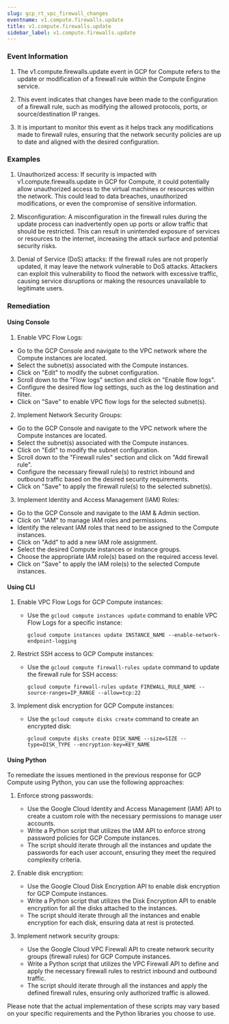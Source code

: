 ```yaml
--- 
slug: gcp_rt_vpc_firewall_changes
eventname: v1.compute.firewalls.update
title: v1.compute.firewalls.update
sidebar_label: v1.compute.firewalls.update
---
```

                       
### Event Information

1. The v1.compute.firewalls.update event in GCP for Compute refers to the update or modification of a firewall rule within the Compute Engine service.

2. This event indicates that changes have been made to the configuration of a firewall rule, such as modifying the allowed protocols, ports, or source/destination IP ranges.

3. It is important to monitor this event as it helps track any modifications made to firewall rules, ensuring that the network security policies are up to date and aligned with the desired configuration.


### Examples

1. Unauthorized access: If security is impacted with v1.compute.firewalls.update in GCP for Compute, it could potentially allow unauthorized access to the virtual machines or resources within the network. This could lead to data breaches, unauthorized modifications, or even the compromise of sensitive information.

2. Misconfiguration: A misconfiguration in the firewall rules during the update process can inadvertently open up ports or allow traffic that should be restricted. This can result in unintended exposure of services or resources to the internet, increasing the attack surface and potential security risks.

3. Denial of Service (DoS) attacks: If the firewall rules are not properly updated, it may leave the network vulnerable to DoS attacks. Attackers can exploit this vulnerability to flood the network with excessive traffic, causing service disruptions or making the resources unavailable to legitimate users.

### Remediation

#### Using Console

1. Enable VPC Flow Logs:
- Go to the GCP Console and navigate to the VPC network where the Compute instances are located.
- Select the subnet(s) associated with the Compute instances.
- Click on "Edit" to modify the subnet configuration.
- Scroll down to the "Flow logs" section and click on "Enable flow logs".
- Configure the desired flow log settings, such as the log destination and filter.
- Click on "Save" to enable VPC flow logs for the selected subnet(s).

2. Implement Network Security Groups:
- Go to the GCP Console and navigate to the VPC network where the Compute instances are located.
- Select the subnet(s) associated with the Compute instances.
- Click on "Edit" to modify the subnet configuration.
- Scroll down to the "Firewall rules" section and click on "Add firewall rule".
- Configure the necessary firewall rule(s) to restrict inbound and outbound traffic based on the desired security requirements.
- Click on "Save" to apply the firewall rule(s) to the selected subnet(s).

3. Implement Identity and Access Management (IAM) Roles:
- Go to the GCP Console and navigate to the IAM & Admin section.
- Click on "IAM" to manage IAM roles and permissions.
- Identify the relevant IAM roles that need to be assigned to the Compute instances.
- Click on "Add" to add a new IAM role assignment.
- Select the desired Compute instances or instance groups.
- Choose the appropriate IAM role(s) based on the required access level.
- Click on "Save" to apply the IAM role(s) to the selected Compute instances.

#### Using CLI

1. Enable VPC Flow Logs for GCP Compute instances:
   - Use the `gcloud compute instances update` command to enable VPC Flow Logs for a specific instance:
     ```
     gcloud compute instances update INSTANCE_NAME --enable-network-endpoint-logging
     ```

2. Restrict SSH access to GCP Compute instances:
   - Use the `gcloud compute firewall-rules update` command to update the firewall rule for SSH access:
     ```
     gcloud compute firewall-rules update FIREWALL_RULE_NAME --source-ranges=IP_RANGE --allow=tcp:22
     ```

3. Implement disk encryption for GCP Compute instances:
   - Use the `gcloud compute disks create` command to create an encrypted disk:
     ```
     gcloud compute disks create DISK_NAME --size=SIZE --type=DISK_TYPE --encryption-key=KEY_NAME
     ```

#### Using Python

To remediate the issues mentioned in the previous response for GCP Compute using Python, you can use the following approaches:

1. Enforce strong passwords:
   - Use the Google Cloud Identity and Access Management (IAM) API to create a custom role with the necessary permissions to manage user accounts.
   - Write a Python script that utilizes the IAM API to enforce strong password policies for GCP Compute instances.
   - The script should iterate through all the instances and update the passwords for each user account, ensuring they meet the required complexity criteria.

2. Enable disk encryption:
   - Use the Google Cloud Disk Encryption API to enable disk encryption for GCP Compute instances.
   - Write a Python script that utilizes the Disk Encryption API to enable encryption for all the disks attached to the instances.
   - The script should iterate through all the instances and enable encryption for each disk, ensuring data at rest is protected.

3. Implement network security groups:
   - Use the Google Cloud VPC Firewall API to create network security groups (firewall rules) for GCP Compute instances.
   - Write a Python script that utilizes the VPC Firewall API to define and apply the necessary firewall rules to restrict inbound and outbound traffic.
   - The script should iterate through all the instances and apply the defined firewall rules, ensuring only authorized traffic is allowed.

Please note that the actual implementation of these scripts may vary based on your specific requirements and the Python libraries you choose to use.


 